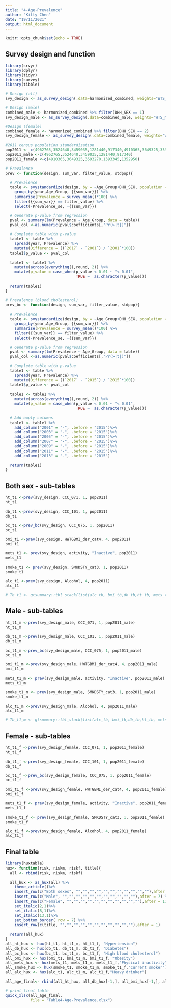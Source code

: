 ```yaml
---
title: "4-Age-Prevalence"
author: "Kitty Chen"
date: "19/11/2021"
output: html_document
---
```


```r
knitr::opts_chunk$set(echo = TRUE)
```

## Survey design and function
```r
library(srvyr)
library(dplyr)
library(tidyr)
library(survey)
library(tibble)

# Design (all)
svy_design <- as_survey_design(.data=harmonized_combined, weights="WTS_M")

# Design (male)
combined_male <- harmonized_combined %>% filter(DHH_SEX == 1)
svy_design_male <- as_survey_design(.data=combined_male, weights="WTS_M")

#Design (female)
combined_female <- harmonized_combined %>% filter(DHH_SEX == 2)
svy_design_female <- as_survey_design(.data=combined_female, weights="WTS_M")

#2011 census population standardization
pop2011 <- c(4962765,3524640,3459035,1281440,917340,4910365,3649325,3593270,1393345,1352950)
pop2011_male <-c(4962765,3524640,3459035,1281440,917340)
pop2011_female <-c(4910365,3649325,3593270,1393345,1352950)

# Prevalence
prev <- function(design, sum_var, filter_value, stdpop){
  
  # Prevalence 
  table <- svystandardize(design, by = ~Age_Group+DHH_SEX, population = stdpop)%>%
    group_by(year,Age_Group, {{sum_var}}) %>%
    summarise(Prevalence = survey_mean()*100) %>%
    filter({{sum_var}} == filter_value) %>%
    select(-Prevalence_se, -{{sum_var}})

  # Generate p-value from regression
  pval <- summary(lm(Prevalence ~ Age_Group, data = table))
  pval_col <-as.numeric(pval$coefficients[,"Pr(>|t|)"])

  # Complete table with p-value
  table1 <- table %>%
    spread(year, Prevalence) %>%
    mutate(Difference = ((`2017` - `2001`) / `2001`*100))
  table1$p_value <- pval_col
  
  table1 <- table1 %>% 
    mutate(across(everything(),round, 2)) %>%
    mutate(p_value = case_when(p_value < 0.01 ~ "< 0.01",
                               TRUE ~  as.character(p_value)))
  
  return(table1)
}

# Prevalence (blood cholesterol)
prev_bc <- function(design, sum_var, filter_value, stdpop){
  
  # Prevalence 
  table <- svystandardize(design, by = ~Age_Group+DHH_SEX, population = stdpop)%>%
    group_by(year,Age_Group, {{sum_var}}) %>%
    summarise(Prevalence = survey_mean()*100) %>%
    filter({{sum_var}} == filter_value) %>%
    select(-Prevalence_se, -{{sum_var}})

  # Generate p-value from regression
  pval <- summary(lm(Prevalence ~ Age_Group, data = table))
  pval_col <-as.numeric(pval$coefficients[,"Pr(>|t|)"])

  # Complete table with p-value
  table1 <- table %>%
    spread(year, Prevalence) %>%
    mutate(Difference = ((`2017` - `2015`) / `2015`*100))
  table1$p_value <- pval_col
  
  table1 <- table1 %>% 
    mutate(across(everything(),round, 2)) %>%
    mutate(p_value = case_when(p_value < 0.01 ~ "< 0.01",
                               TRUE ~  as.character(p_value)))
  
  # Add empty columns
  table1 <- table1 %>%
    add_column("2001" = "-", .before = "2015")%>%
    add_column("2003" = "-", .before = "2015")%>%
    add_column("2005" = "-", .before = "2015")%>%
    add_column("2007" = "-", .before = "2015")%>%
    add_column("2009" = "-", .before = "2015")%>%
    add_column("2011" = "-", .before = "2015")%>%
    add_column("2013" = "-", .before = "2015") 
  
  return(table1)
}

```

## Both sex - sub-tables

```r
ht_t1 <-prev(svy_design, CCC_071, 1, pop2011)
ht_t1 
```

```r
db_t1 <-prev(svy_design, CCC_101, 1, pop2011)
db_t1
```

```r
bc_t1 <-prev_bc(svy_design, CCC_075, 1, pop2011)
bc_t1
```

```r
bmi_t1 <-prev(svy_design, HWTGBMI_der_cat4, 4, pop2011)
bmi_t1
```

```r
mets_t1 <- prev(svy_design, activity, "Inactive", pop2011)
mets_t1
```

```r
smoke_t1 <- prev(svy_design, SMKDSTY_cat3, 1, pop2011)
smoke_t1
```

```r
alc_t1 <-prev(svy_design, Alcohol, 4, pop2011)
alc_t1
```

```r
# Tb_t1 <- gtsummary::tbl_stack(list(alc_tb, bmi_tb,db_tb,ht_tb, mets_tb,smoke_tb, pop2011), pop2011)

```

## Male - sub-tables

```r
ht_t1_m <-prev(svy_design_male, CCC_071, 1, pop2011_male)
ht_t1_m 
```

```r
db_t1_m <-prev(svy_design_male, CCC_101, 1, pop2011_male)
db_t1_m
```

```r
bc_t1_m <-prev_bc(svy_design_male, CCC_075, 1, pop2011_male)
bc_t1_m
```

```r
bmi_t1_m <-prev(svy_design_male, HWTGBMI_der_cat4, 4, pop2011_male)
bmi_t1_m
```

```r
mets_t1_m <- prev(svy_design_male, activity, "Inactive", pop2011_male)
mets_t1_m
```

```r
smoke_t1_m <- prev(svy_design_male, SMKDSTY_cat3, 1, pop2011_male)
smoke_t1_m
```

```r
alc_t1_m <-prev(svy_design_male, Alcohol, 4, pop2011_male)
alc_t1_m
```

```r
# Tb_t1_m <- gtsummary::tbl_stack(list(alc_tb, bmi_tb,db_tb,ht_tb, mets_tb,smoke_tb, pop2011), pop2011)

```

## Female - sub-tables

```r
ht_t1_f <-prev(svy_design_female, CCC_071, 1, pop2011_female)
ht_t1_f 
```

```r
db_t1_f <-prev(svy_design_female, CCC_101, 1, pop2011_female)
db_t1_f
```

```r
bc_t1_f <-prev_bc(svy_design_female, CCC_075, 1, pop2011_female)
bc_t1_f
```

```r
bmi_t1_f <-prev(svy_design_female, HWTGBMI_der_cat4, 4, pop2011_female)
bmi_t1_f
```

```r
mets_t1_f <- prev(svy_design_female, activity, "Inactive", pop2011_female)
mets_t1_f
```

```r
smoke_t1_f <- prev(svy_design_female, SMKDSTY_cat3, 1, pop2011_female)
smoke_t1_f
```

```r
alc_t1_f <-prev(svy_design_female, Alcohol, 4, pop2011_female)
alc_t1_f
```


## Final table
```r
library(huxtable)
hux<- function(risk, riskm, riskf, title){
  all <- rbind(risk, riskm, riskf)
  
  all_hux <- as_hux(all) %>%
    theme_article()%>%
    insert_row(c("Both sexes", "","","","","","","","","","",""),after = 1) %>%
    insert_row(c("Male", "","","","","","","","","","",""),after = 7) %>%
    insert_row(c("Female", "","","","","","","","","","",""),after = 13) %>%
    set_italic(2,1)%>%
    set_italic(8,1)%>%
    set_italic(13,1)%>%
    set_bottom_border( row = 7) %>%
    insert_row(c(title, "","","","","","","","","","",""),after = 1)
  
  return(all_hux)
}
all_ht_hux <- hux(ht_t1, ht_t1_m, ht_t1_f, "Hypertension")
all_db_hux <- hux(db_t1, db_t1_m, db_t1_f, "Diabetes")
all_bc_hux <- hux(bc_t1, bc_t1_m, bc_t1_f, "High blood cholesterol")
all_bmi_hux <- hux(bmi_t1, bmi_t1_m, bmi_t1_f, "Obesity")
all_mets_hux <- hux(mets_t1, mets_t1_m, mets_t1_f,"Physical inactivity")
all_smoke_hux <- hux(smoke_t1, smoke_t1_m, smoke_t1_f,"Current smoker")
all_alc_hux <- hux(alc_t1, alc_t1_m, alc_t1_f,"Heavy drinker")

all_age_final<- rbind(all_ht_hux, all_db_hux[-1,], all_bmi_hux[-1,], all_mets_hux[-1,], all_smoke_hux[-1,], all_alc_hux[-1,], all_bc_hux[-1,])

# print final table
quick_xlsx(all_age_final,
           file = "Table4-Age-Prevalence.xlsx")
```
